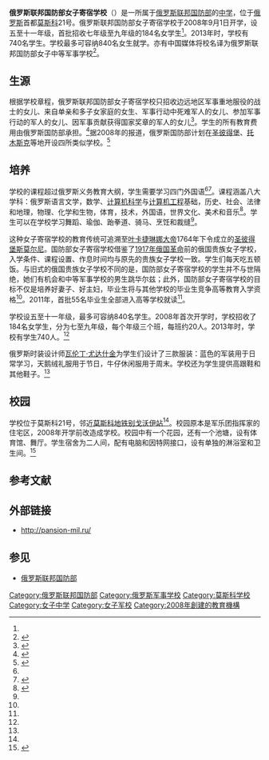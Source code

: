 {{Infobox School
| name           = 俄罗斯联邦国防部女子寄宿学校<br>{{lang|ru|Пансион воспитанниц Министерства обороны Российской Федерации}}
| other_name     = 
| logo           = 
| image          = Pansion vospitannic.jpg
| caption        =
| motto          = 
| established    = 2008年9月1日
| closed         = 
| type           = 中学
| language       = 俄语
| religion       =
| affiliation    = [[俄罗斯联邦国防部|俄罗斯联邦国防部]]
| IMC            =
| legal_person   =
| district       = 
| grades         = 
| founder        = 
| president      = 
| principal      = 
| vice_principal = 
| assistant_principal =
| secretary      = 
| dean           = 
| college        = 
| house          = 
| su             = 
| sc             = 
| cs             = 
| cc             = 
| faculty        = 
| staff          = 
| students       = 740（2013年）
| area           = 
| athletics      = 
| conference     = 
| tree           = 
| colors         = 
| mascot         = 
| magazine       = 
| free_label     = 
| free_text      = 
| free_label2    = 
| free_text2     = 
| free_label3    = 
| free_text3     = 
| free_label4    = 
| free_text4     = 
| free_label5    = 
| free_text5     =
| telephone      = {{Tel|7|495|946-02-95}}
| fax            = {{Tel|7|495|946-03-04}}
| address        = {{lang|ru|125284, г.Москва<br>ул. Поликарпова, 21}}<ref name=cont>{{cite web|script-title=ru:Контакты|url=http://pansion-mil.ru/contacts|website={{lang|ru|Пансион воспитанниц Министерства обороны Российской Федерации}}|accessdate=2015-05-17|archive-date=2015-05-18|archive-url=https://web.archive.org/web/20150518112046/http://pansion-mil.ru/contacts|dead-url=no}}</ref>
| website        = {{URL|pansion-mil.ru}}
}}
'''俄罗斯联邦国防部女子寄宿学校'''（{{lang-ru|Пансион воспитанниц Министерства обороны Российской Федерации}}）是一所属于[[俄罗斯联邦国防部|俄罗斯联邦国防部]]的[[中学|中学]]，位于[[俄罗斯|俄罗斯]]首都[[莫斯科|莫斯科]]{{link-en|尼古莱·波利卡尔波夫|Nikolai Nikolaevich Polikarpov|波利卡尔波夫}}{{link-ru|波利卡尔波夫大街|Улица Поликарпова (Москва)|大街}}21号。俄罗斯联邦国防部女子寄宿学校于2008年9月1日开学，设五至十一年级，首批招收七年级至九年级的184名女学生<ref name=redu />。2013年时，学校有740名学生。学校最多可容纳840名女生就学。亦有中国媒体将校名译为俄罗斯联邦国防部女子中等军事学校<ref name=kjw>{{cite news |title=俄罗斯国防部女子寄宿学校 解决军人的后顾之忧 |url=http://www.kongjun.com/album/20150505/57441.html |accessdate=2015-05-17 |agency=空军网 |date=2015-05-05 |archive-date=2015-05-18 |archive-url=https://web.archive.org/web/20150518094629/http://www.kongjun.com/album/20150505/57441.html |dead-url=no }}</ref>。

== 生源 ==
根据学校章程，俄罗斯联邦国防部女子寄宿学校只招收边远地区军事重地服役的战士的女儿、来自单亲和多子女家庭的女生、军事行动中死难军人的女儿、参加军事行动的军人的女儿、因军事贡献获得国家奖章的军人的女儿<ref name=tsrus>{{cite news|title=贵族女校的往日今昔：俄罗斯重拾贵族女子教育|url=http://tsrus.cn/wenhua/2015/02/28/40137.html|accessdate=2015-05-17|agency=透视俄罗斯|date=2015-02-28|archive-date=2019-03-13|archive-url=https://web.archive.org/web/20190313092218/http://tsrus.cn/wenhua/2015/02/28/40137.html}}</ref>。学生的所有教育费用由俄罗斯国防部承担。<ref>{{cite news|title=俄罗斯：探访国防部女子寄宿学校|url=http://www.shedunews.com/zixun/guoji/tushuoshijie/2011/12/22/34445.html|accessdate=2015-05-17|agency=上海教育新闻网|date=2011-12-22|archive-url=https://web.archive.org/web/20150924115114/http://www.shedunews.com/zixun/guoji/tushuoshijie/2011/12/22/34445.html|archive-date=2015-09-24|dead-url=yes}}</ref>据2008年的报道，俄罗斯国防部计划在[[圣彼得堡|圣彼得堡]]、[[托木斯克|托木斯克]]等地开设四所类似学校。<ref name=ceti>{{cite news|title=为解决边远地区军人后顾之忧俄国防部开办女子寄宿学校|url=http://express.cetin.net.cn:8080/cetin2/servlet/cetin/action/HtmlDocumentAction?baseid=1&docno=358796|accessdate=2015-05-17|agency=参考消息|date=2008-09-25|deadurl=yes|archiveurl=https://web.archive.org/web/20150518104630/http://express.cetin.net.cn:8080/cetin2/servlet/cetin/action/HtmlDocumentAction?baseid=1&docno=358796|archivedate=2015-05-18}}</ref>

== 培养 ==
学校的课程超过俄罗斯义务教育大纲，学生需要学习四门外国语<ref name=about/><ref name=redu>{{cite news|title=俄罗斯国防部女子寄宿学校9月1日将在莫斯科开学|url=http://cn.russia.edu.ru/news/2983/|accessdate=2015-05-17|agency=俄新网|date=2008-08-01|archive-date=2015-05-18|archive-url=https://web.archive.org/web/20150518102642/http://cn.russia.edu.ru/news/2983/|dead-url=no}}</ref>。课程涵盖八大学科：俄罗斯语言文学，数学、[[计算机科学|计算机科学]]与[[计算机工程|计算机工程]]基础，历史、社会、法律和地理，物理、化学和生物，体育，技术，外国语，世界文化、美术和音乐<ref name=hist>{{cite web|script-title=ru:История Пансиона|url=http://pansion-mil.ru/about/history|website={{lang|ru|Пансион воспитанниц Министерства обороны Российской Федерации}}|accessdate=2015-05-19|archive-date=2015-05-20|archive-url=https://web.archive.org/web/20150520050053/http://pansion-mil.ru/about/history|dead-url=no}}</ref>。学生可以在学校学习舞蹈、瑜伽、跆拳道、骑马、烹饪和裁缝<ref name=ceti />。

这种女子寄宿学校的教育传统可追溯至[[叶卡捷琳娜大帝|叶卡捷琳娜大帝]]1764年下令成立的[[圣彼得堡|圣彼得堡]][[斯莫尔尼宫|斯莫尔尼]]{{link-en|贵族女子学校|Institute for Noble Maidens}}。国防部女子寄宿学校借鉴了[[1917年俄国革命|1917年俄国革命]]前的俄国贵族女子学校，入学条件、课程设置、作息时间均与原先的贵族女子学校一致。学生们每天吃五顿饭。与旧式的俄国贵族女子学校不同的是，国防部女子寄宿学校的学生并不与世隔绝，她们有机会和中等军事学校的男生跳华尔兹；此外，国防部女子寄宿学校的目标不仅是培养好妻子、好主妇，毕业生将与其他学校的毕业生竞争高等教育入学资格<ref name=tsrus />。2011年，首批55名毕业生全部进入高等学校就读<ref name=about/>。

学校设五至十一年级，最多可容纳840名学生。2008年首次开学时，学校招收了184名女学生，分为七至九年级，每个年级三个班，每班约20人。2013年时，学校有学生740人。<ref name=hist />

俄罗斯时装设计师[[瓦伦丁·尤达什金|瓦伦丁·尤达什金]]为学生们设计了三款服装：蓝色的军装用于日常学习，天鹅绒礼服用于节日，牛仔休闲服用于周末。学校还为学生提供高跟鞋和其他鞋子。<ref name=ceti />

== 校园 ==
学校位于莫斯科{{link-ru|波利卡尔波夫大街|Улица Поликарпова (Москва)}}21号，邻近[[莫斯科地铁|莫斯科地铁]][[别戈沃伊站|别戈沃伊站]]<ref name="cont" />。校园原本是军乐团指挥家的住宅区，2008年开学前改造成学校。校园中有一个花园，还有一个池塘，设有体育馆、舞厅。学生宿舍为二人间，配有电脑和因特网接口，设有单独的淋浴室和卫生间。<ref name=about>{{cite web|script-title=ru:О Пансионе|url=http://pansion-mil.ru/about|website={{lang|ru|Пансион воспитанниц Министерства обороны Российской Федерации}}|accessdate=2015-05-17|archive-date=2015-05-14|archive-url=https://web.archive.org/web/20150514101629/http://pansion-mil.ru/about|dead-url=no}}</ref>

== 参考文献 ==
{{Reflist|2}}

== 外部链接 ==
* {{ru icon}} http://pansion-mil.ru/{{Wayback|url=http://pansion-mil.ru/ |date=20150518111948 }}

== 参见 == 
{{Portal box|俄羅斯|軍事|教育}}
* [[俄罗斯联邦国防部|俄罗斯联邦国防部]]

[[Category:俄罗斯联邦国防部|Category:俄罗斯联邦国防部]]
[[Category:俄罗斯军事学校|Category:俄罗斯军事学校]]
[[Category:莫斯科学校|Category:莫斯科学校]]
[[Category:女子中学|Category:女子中学]]
[[Category:女子军校|Category:女子军校]]
[[Category:2008年創建的教育機構|Category:2008年創建的教育機構]]